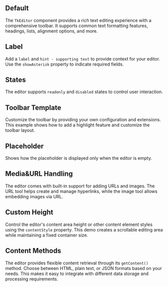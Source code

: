 
## Default

The `TkEditor` component provides a rich text editing experience with a comprehensive toolbar. It supports common text formatting features, headings, lists, alignment options, and more.

<Default />

## Label

Add a `label` and `hint - supporting text` to provide context for your editor. Use the `showAsterisk` property to indicate required fields.

<Label />

## States

The editor supports `readonly` and `disabled` states to control user interaction.

<States />

## Toolbar Template

Customize the toolbar by providing your own configuration and extensions. This example shows how to add a highlight feature and customize the toolbar layout.

<ToolbarTemplate />

## Placeholder

Shows how the placeholder is displayed only when the editor is empty.

<Placeholder />

## Media&URL Handling

The editor comes with built-in support for adding URLs and images. The URL tool helps create and manage hyperlinks, while the image tool allows embedding images via URL.

<MediaAndUrl />

## Custom Height

Control the editor's content area height or other content element styles using the `contentStyle` property. This demo creates a scrollable editing area while maintaining a fixed container size.

<CustomHeight />

## Content Methods

The editor provides flexible content retrieval through its `getContent()` method. Choose between HTML, plain text, or JSON formats based on your needs. This makes it easy to integrate with different data storage and processing requirements.

<GetContent />